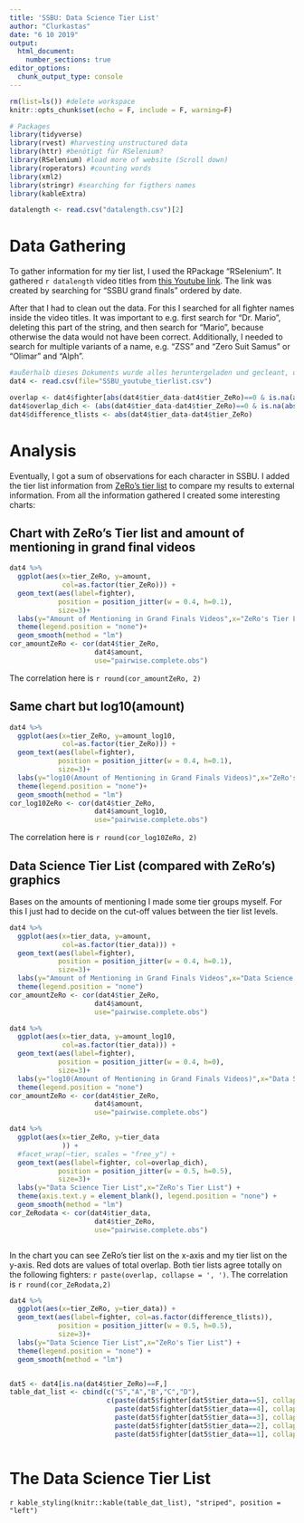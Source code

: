 ```yaml
---
title: 'SSBU: Data Science Tier List'
author: "Clurkastas"
date: "6 10 2019"
output: 
  html_document:
    number_sections: true
editor_options: 
  chunk_output_type: console
---
```


```r
rm(list=ls()) #delete workspace
knitr::opts_chunk$set(echo = F, include = F, warning=F)

# Packages
library(tidyverse)
library(rvest) #harvesting unstructured data
library(httr) #benötigt für RSelenium?
library(RSelenium) #load more of website (Scroll down)
library(roperators) #counting words
library(xml2)
library(stringr) #searching for figthers names
library(kableExtra)

datalength <- read.csv("datalength.csv")[2]
```

# Data Gathering

To gather information for my tier list, I used the RPackage "RSelenium". It gathered `r datalength` video titles from [this Youtube link](https://www.youtube.com/results?search_query=ssbu+grand+finals&sp=CAI%253D). The link was created by searching for "SSBU grand finals" ordered by date. 

After that I had to clean out the data. For this I searched for all fighter names inside the video titles. It was important to e.g. first search for "Dr. Mario", deleting this part of the string, and then search for "Mario", because otherwise the data would not have been correct. Additionally, I needed to search for multiple variants of a name, e.g. "ZSS" and "Zero Suit Samus" or "Olimar" and "Alph". 

```r
#außerhalb dieses Dokuments wurde alles heruntergeladen und gecleant, damit das dokument hier öfter geknitten werden kann
dat4 <- read.csv(file="SSBU_youtube_tierlist.csv")

overlap <- dat4$fighter[abs(dat4$tier_data-dat4$tier_ZeRo)==0 & is.na(abs(dat4$tier_data-dat4$tier_ZeRo))==F]
dat4$overlap_dich <- (abs(dat4$tier_data-dat4$tier_ZeRo)==0 & is.na(abs(dat4$tier_data-dat4$tier_ZeRo))==F)
dat4$difference_tlists <- abs(dat4$tier_data-dat4$tier_ZeRo)
```

# Analysis

Eventually, I got a sum of observations for each character in SSBU. I added the tier list information from [ZeRo's tier list](https://smash-tier-list.com/ultimate) to compare my results to external information. From all the information gathered I created some interesting charts:

## Chart with ZeRo's Tier list and amount of mentioning in grand final videos

```r
dat4 %>% 
  ggplot(aes(x=tier_ZeRo, y=amount, 
             col=as.factor(tier_ZeRo))) +
  geom_text(aes(label=fighter),
            position = position_jitter(w = 0.4, h=0.1),
            size=3)+
  labs(y="Amount of Mentioning in Grand Finals Videos",x="ZeRo's Tier List") +
  theme(legend.position = "none")+
  geom_smooth(method = "lm") 
cor_amountZeRo <- cor(dat4$tier_ZeRo, 
                     dat4$amount, 
                     use="pairwise.complete.obs")
```

The correlation here is `r round(cor_amountZeRo, 2)`

## Same chart but log10(amount)

```r
dat4 %>% 
  ggplot(aes(x=tier_ZeRo, y=amount_log10, 
             col=as.factor(tier_ZeRo))) +
  geom_text(aes(label=fighter),
            position = position_jitter(w = 0.4, h=0.1),
            size=3)+
  labs(y="log10(Amount of Mentioning in Grand Finals Videos)",x="ZeRo's Tier List") +
  theme(legend.position = "none")+
  geom_smooth(method = "lm") 
cor_log10ZeRo <- cor(dat4$tier_ZeRo, 
                     dat4$amount_log10, 
                     use="pairwise.complete.obs")
```

The correlation here is `r round(cor_log10ZeRo, 2)`

## Data Science Tier List (compared with ZeRo's) graphics

Bases on the amounts of mentioning I made some tier groups myself. For this I just had to decide on the cut-off values between the tier list levels.

```r

dat4 %>% 
  ggplot(aes(x=tier_data, y=amount, 
             col=as.factor(tier_data))) +
  geom_text(aes(label=fighter),
            position = position_jitter(w = 0.4, h=0.1),
            size=3)+
  labs(y="Amount of Mentioning in Grand Finals Videos",x="Data Science Tier List") +
  theme(legend.position = "none")
cor_amountZeRo <- cor(dat4$tier_ZeRo, 
                     dat4$amount, 
                     use="pairwise.complete.obs")

dat4 %>% 
  ggplot(aes(x=tier_data, y=amount_log10, 
             col=as.factor(tier_data))) +
  geom_text(aes(label=fighter),
            position = position_jitter(w = 0.4, h=0),
            size=3)+
  labs(y="log10(Amount of Mentioning in Grand Finals Videos)",x="Data Science Tier List") +
  theme(legend.position = "none")
cor_amountZeRo <- cor(dat4$tier_ZeRo, 
                     dat4$amount, 
                     use="pairwise.complete.obs")

dat4 %>% 
  ggplot(aes(x=tier_ZeRo, y=tier_data
             )) +
  #facet_wrap(~tier, scales = "free_y") +
  geom_text(aes(label=fighter, col=overlap_dich),
            position = position_jitter(w = 0.5, h=0.5),
            size=3)+
  labs(y="Data Science Tier List",x="ZeRo's Tier List") +
  theme(axis.text.y = element_blank(), legend.position = "none") +
  geom_smooth(method = "lm") 
cor_ZeRodata <- cor(dat4$tier_data, 
                     dat4$tier_ZeRo, 
                     use="pairwise.complete.obs")



```

In the chart you can see ZeRo's tier list on the x-axis and my tier list on the y-axis. Red dots are values of total overlap. Both tier lists agree totally on the following fighters: `r paste(overlap, collapse = ', ')`. The correlation is `r round(cor_ZeRodata,2)`

```r

dat4 %>% 
  ggplot(aes(x=tier_ZeRo, y=tier_data)) +
  geom_text(aes(label=fighter, col=as.factor(difference_tlists)),
            position = position_jitter(w = 0.5, h=0.5),
            size=3)+
  labs(y="Data Science Tier List",x="ZeRo's Tier List") +
  theme(legend.position = "none") +
  geom_smooth(method = "lm") 


dat5 <- dat4[is.na(dat4$tier_ZeRo)==F,]
table_dat_list <- cbind(c("S","A","B","C","D"),
                        c(paste(dat5$fighter[dat5$tier_data==5], collapse = ', '),
                          paste(dat5$fighter[dat5$tier_data==4], collapse = ', '),
                          paste(dat5$fighter[dat5$tier_data==3], collapse = ', '),
                          paste(dat5$fighter[dat5$tier_data==2], collapse = ', '),
                          paste(dat5$fighter[dat5$tier_data==1], collapse = ', ')))



```

# The Data Science Tier List

`r kable_styling(knitr::kable(table_dat_list), "striped", position = "left")`



